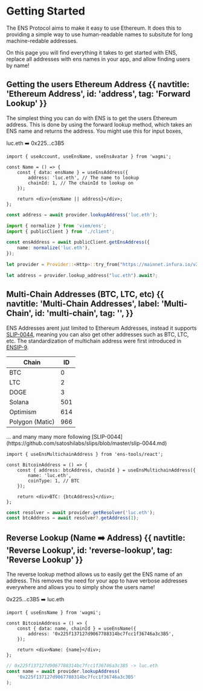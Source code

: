 # Getting Started

The ENS Protocol aims to make it easy to use Ethereum. It does this to providing a simple way to use human-readable names to subsitute for long machine-redable addresses.

On this page you will find everything it takes to get started with ENS, replace all addresses with ens names in your app, and allow finding users by name!

<EmbedLink
    href="/resolvers/"
    title="In-Depth Resolution"
    description="To learn more about the resolution process, please read the Resolution section."
/>

## Getting the users Ethereum Address {{ navtitle: 'Ethereum Address', id: 'address', tag: 'Forward Lookup' }}

The simplest thing you can do with ENS is to get the users Ethereum address. This is done by using the forward lookup method, which takes an ENS name and returns the address. You might use this for input boxes, 

<div className="card px-8 py-4 flex justify-center gap-2">
    <span>luc.eth</span>
    <span>➡️</span>
    <span>0x225...c3B5</span>
</div>

<CodeGroup title="Request">

```tsx {{ title: 'Wagmi (React)', language: 'tsx' }}
import { useAccount, useEnsName, useEnsAvatar } from 'wagmi';

const Name = () => {
    const { data: ensName } = useEnsAddress({
        address: 'luc.eth', // The name to lookup
        chainId: 1, // The chainId to lookup on
    });

    return <div>{ensName || address}</div>;
};
```

```ts {{ title: 'Ethers.js (TS)' }}
const address = await provider.lookupAddress('luc.eth');
```

```ts {{ title: 'Viem (TS)' }}
import { normalize } from 'viem/ens';
import { publicClient } from './client';

const ensAddress = await publicClient.getEnsAddress({
    name: normalize('luc.eth'),
});
```

```rust {{ title: 'Ethers.rs (Rust)' }}
let provider = Provider::<Http>::try_from("https://mainnet.infura.io/v3/...")?;

let address = provider.lookup_address("luc.eth").await?;
```

</CodeGroup>

## Multi-Chain Addresses (BTC, LTC, etc) {{ navtitle: 'Multi-Chain Addresses', label: 'Multi-Chain', id: 'multi-chain', tag: '', }}

ENS Addresses arent just limited to Ethereum Addresses, instead it supports [SLIP-0044](https://github.com/satoshilabs/slips/blob/master/slip-0044.md), meaning you can also get other addresses such as BTC, LTC, etc.
The standardization of multichain address were first introduced in [ENSIP-9](/ensips/ensip-9).

| Chain           | ID  |
| --------------- | --- |
| BTC             | 0   |
| LTC             | 2   |
| DOGE            | 3   |
| Solana          | 501 |
| Optimism        | 614 |
| Polygon (Matic) | 966 |

<div className="w-full flex items-center justify-center gap-1 -mt-14">
    ... and many many more following
    [SLIP-0044](https://github.com/satoshilabs/slips/blob/master/slip-0044.md)
</div>

<CodeGroup title="Multichain Address Lookup">

```tsx {{ title: 'Wagmi (React)', language: 'tsx' }}
import { useEnsMultichainAddress } from 'ens-tools/react';

const BitcoinAddress = () => {
    const { address: btcAddress, chainId } = useEnsMultichainAddress({
        name: 'luc.eth',
        coinType: 1, // BTC
    });

    return <div>BTC: {btcAddress}</div>;
};
```

```ts {{ title: 'Ethers.js (TS)' }}
const resolver = await provider.getResolver('luc.eth');
const btcAddress = await resolver?.getAddress(1);
```

</CodeGroup>

## Reverse Lookup (Name ➡️ Address) {{ navtitle: 'Reverse Lookup', id: 'reverse-lookup', tag: 'Reverse Lookup' }}

The reverse lookup method allows us to easily get the ENS name of an address. This removes the need for your app to have verbose addresses everywhere and allows you to simply show the users name!

<div className="card px-8 py-4 flex justify-center gap-2">
    <span className="w-fit">0x225...c3B5</span>
    <span>➡️</span>
    <span>luc.eth</span>
</div>

<CodeGroup title="Reverse Lookup">

```tsx {{ title: 'Wagmi (React)', language: 'tsx' }}
import { useEnsName } from 'wagmi';

const BitcoinAddress = () => {
    const { data: name, chainId } = useEnsName({
        address: '0x225f137127d9067788314bc7fcc1f36746a3c3B5',
    });

    return <div>Name: {name}</div>;
};
```

```ts {{ title: 'Ethers.js (TS)' }}
// 0x225f137127d9067788314bc7fcc1f36746a3c3B5 -> luc.eth
const name = await provider.lookupAddress(
    '0x225f137127d9067788314bc7fcc1f36746a3c3B5'
);
```

</CodeGroup>
